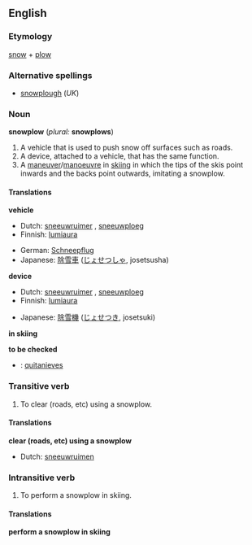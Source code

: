==English==

===Etymology===
[[snow]] + [[plow]]

===Alternative spellings===
*[[snowplough]] (''UK'')

===Noun===
'''snowplow''' (''plural:'' '''snowplows''')
#A vehicle that is used to push snow off surfaces such as roads.
#A device, attached to a vehicle, that has the same function.
#A [[maneuver]]/[[manoeuvre]] in [[skiing]] in which the tips of the skis point inwards and the backs point outwards, imitating a snowplow.

====Translations====

'''vehicle'''
{{top}}
*Dutch: [[sneeuwruimer]] {{m}}, [[sneeuwploeg]] {{f}}
*Finnish: [[lumiaura]]
{{mid}}
*German: [[Schneepflug]] {{m}}
*Japanese: [[除雪車]] ([[じょせつしゃ]], josetsusha)
{{bottom}}

'''device'''
{{top}}
*Dutch: [[sneeuwruimer]] {{m}}, [[sneeuwploeg]] {{f}}
*Finnish: [[lumiaura]]
{{mid}}
*Japanese: [[除雪機]] ([[じょせつき]], josetsuki)
{{bottom}}

'''in skiing'''
{{top}}
{{mid}}
{{bottom}}

'''to be checked'''
{{top}}
*{{ttbc|Spanish}}: [[quitanieves]] {{m}}
{{mid}}
{{bottom}}

===Transitive verb===
{{en-verb}}
#To clear (roads, etc) using a snowplow.

====Translations====

'''clear (roads, etc) using a snowplow'''
{{top}}
*Dutch: [[sneeuwruimen]]
{{mid}}
{{bottom}}

===Intransitive verb===
{{en-verb}}
#To perform a snowplow in skiing.

====Translations====

'''perform a snowplow in skiing'''
{{top}}
{{mid}}
{{bottom}}